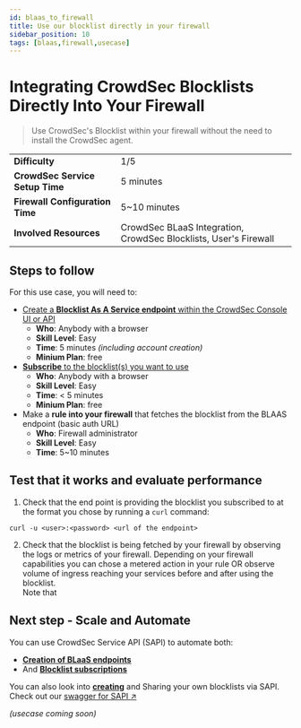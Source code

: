 ```yaml
---
id: blaas_to_firewall
title: Use our blocklist directly in your firewall
sidebar_position: 10
tags: [blaas,firewall,usecase]
---
```


# Integrating CrowdSec Blocklists Directly Into Your Firewall

> Use CrowdSec's Blocklist within your firewall without the need to install the CrowdSec agent.

<center>
<table style={{ fontSize: '0.5em', borderCollapse: 'collapse', width: '100%' }}>
  <tbody>
    <tr style={{ backgroundColor: 'rgba(0, 0, 0, 0.05)' }}>
      <td style={{ padding: '8px', borderBottom: '1px solid #ddd' }}><strong>Difficulty</strong></td>
      <td style={{ padding: '8px', borderBottom: '1px solid #ddd' }}>1/5</td>
    </tr>
    <tr style={{ backgroundColor: 'transparent' }}>
      <td style={{ padding: '8px', borderBottom: '1px solid #ddd' }}><strong>CrowdSec Service Setup Time</strong></td>
      <td style={{ padding: '8px', borderBottom: '1px solid #ddd' }}>5 minutes</td>
    </tr>
    <tr style={{ backgroundColor: 'rgba(0, 0, 0, 0.05)' }}>
      <td style={{ padding: '8px', borderBottom: '1px solid #ddd' }}><strong>Firewall Configuration Time</strong></td>
      <td style={{ padding: '8px', borderBottom: '1px solid #ddd' }}>5~10 minutes</td>
    </tr>
    <tr style={{ backgroundColor: 'transparent' }}>
      <td style={{ padding: '8px', borderBottom: '1px solid #ddd' }}><strong>Involved Resources</strong></td>
      <td style={{ padding: '8px', borderBottom: '1px solid #ddd' }}>CrowdSec BLaaS Integration, CrowdSec Blocklists, User's Firewall</td>
    </tr>
  </tbody>
</table>
</center>

## **Steps to follow**
For this use case, you will need to:
- [Create a **Blocklist As A Service endpoint** within the CrowdSec Console UI or API](/u/blocklists/blaas_integrations/intro)
   - **Who**: Anybody with a browser
   - **Skill Level**: Easy
   - **Time**: 5 minutes *(including account creation)*
   - **Minium Plan**: free
- [**Subscribe** to the blocklist(s) you want to use](u/console/blocklists/subscription)
   - **Who**: Anybody with a browser
   - **Skill Level**: Easy
   - **Time**: < 5 minutes
   - **Minium Plan**: free
- Make a **rule into your firewall** that fetches the blocklist from the BLAAS endpoint (basic auth URL)
   - **Who**: Firewall administrator
   - **Skill Level**: Easy
   - **Time**: 5~10 minutes

## Test that it works and evaluate performance
1. Check that the end point is providing the blocklist you subscribed to at the format you chose by running a `curl` command:
```
curl -u <user>:<password> <url of the endpoint>
```
2. Check that the blocklist is being fetched by your firewall by observing the logs or metrics of your firewall.
Depending on your firewall capabilities you can chose a metered action in your rule OR observe volume of ingress reaching your services before and after using the blocklist.   
Note that

## Next step - Scale and Automate
You can use CrowdSec Service API (SAPI) to automate both:
- [**Creation of BLaaS endpoints**](/u/service_api/quickstart/integrations#creating-integration) 
- And [**Blocklist subscriptions**](/u/service_api/quickstart/blocklists#subscribe-to-a-blocklist)

You can also look into [**creating**](/u/service_api/quickstart/blocklists#create-a-blocklist) and Sharing your own blocklists via SAPI.   
Check out our [swagger for SAPI ↗️](https://admin.api.crowdsec.net/v1/docs#/)

*(usecase coming soon)*